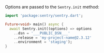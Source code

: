 Options are passed to the `Sentry.init` method:

<SignInNote />

```dart
import 'package:sentry/sentry.dart';

Future<void> main() async {
  await Sentry.init((options) => options
    ..dsn = '___PUBLIC_DSN___'
    ..release = 'my-project-name@2.3.12'
    ..environment = 'staging');
}
```
